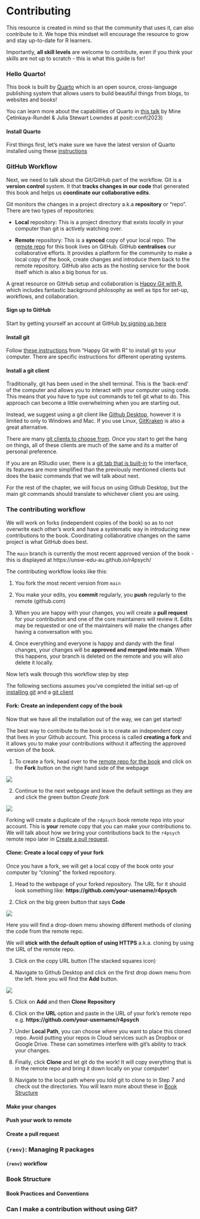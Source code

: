 # Contributing

This resource is created in mind so that the community that uses it, can also contribute to it. We hope this mindset will encourage the resource to grow and stay up-to-date for R learners.

Importantly, **all skill levels** are welcome to contribute, even if you think your skills are not up to scratch - this is what this guide is for!

### Hello Quarto!

This book is built by [Quarto](https://quarto.org/) which is an open source, cross-language publishing system that allows users to build beautiful things from blogs, to websites and books!

You can learn more about the capabilities of Quarto in [this talk](https://www.youtube.com/watch?v=p7Hxu4coDl8) by Mine Çetinkaya-Rundel & Julia Stewart Lowndes at posit::conf(2023)

#### Install Quarto

First things first, let's make sure we have the latest version of Quarto installed using these [instructions](https://quarto.org/docs/get-started/)

### GitHub Workflow

Next, we need to talk about the Git/GitHub part of the workflow. Git is a **version control** system. It that **tracks changes in our code** that generated this book and helps us **coordinate our collaborative edits**.

Git monitors the changes in a project directory a.k.a **repository** or "repo". There are two types of repositories:

-   **Local** repository: This is a project directory that exists *locally* in your computer than git is actively watching over.

-   **Remote** repository: This is a **synced** copy of your local repo. The [remote repo](https://github.com/unsw-edu-au/r4psych) for this book lives on GitHub. GitHub **centralises** our collaborative efforts. It provides a platform for the community to make a local copy of the book, create changes and introduce them back to the remote repository. GitHub also acts as the hosting service for the book itself which is also a big bonus for us.

::: {.callout-tip}
A great resource on GitHub setup and collaboration is [Happy Git with R](https://happygitwithr.com/), which includes fantastic background philosophy as well as tips for set-up, workflows, and collaboration.
:::

#### Sign up to GitHub

Start by getting yourself an account at GitHub [by signing up here](https://github.com/signup)

#### Install git {#sec-installgit}

Follow [these instructions](https://happygitwithr.com/install-git) from "Happy Git with R" to install git to your computer. There are specific instructions for different operating systems.

#### Install a git client {#sec-installgitclient}

Traditionally, git has been used in the shell terminal. This is the 'back-end' of the computer and allows you to interact with your computer using code. This means that you have to type out commands to tell git what to do. This approach can become a little overwhelming when you are starting out. 

Instead, we suggest using a git client like [Github Desktop](https://desktop.github.com/), however it is limited to only to Windows and Mac. If you use Linux, [GitKraken](https://www.gitkraken.com/git-client) is also a great alternative.

There are many [git clients to choose from](https://git-scm.com/downloads/guis). Once you start to get the hang on things, all of these clients are much of the same and its a matter of personal preference.

If you are an RStudio user, there is a [git tab that is built-in](https://jennybc.github.io/2014-05-12-ubc/ubc-r/session03_git.html#configurerstudio) to the interface, its features are more simplified than the previously mentioned clients but does the basic commands that we will talk about next.

::: callout-note
For the rest of the chapter, we will focus on using Github Desktop, but the main git commands should translate to whichever client you are using.
:::

### The contributing workflow

We will work on forks (independent copies of the book) so as to not overwrite each other’s work and have a systematic way in introducing new contributions to the book. Coordinating collaborative changes on the same project is what GitHub does best. 

The `main` branch is currently the most recent approved version of the book - this is displayed at https://unsw-edu-au.github.io/r4psych/

The contributing workflow looks like this:

1. You fork the most recent version from `main`

2. You make your edits, you **commit** regularly, you **push** regularly to the remote (github.com)

3. When you are happy with your changes, you will create a **pull request** for your contribution and one of the core maintainers will review it. Edits may be requested or one of the maintainers will make the changes after having a conversation with you. 

4. Once everything and everyone is happy and dandy with the final changes, your changes will be **approved and merged into main**. When this happens, your branch is deleted on the remote and you will also delete it locally.

Now let's walk through this workflow step by step 

::: {.callout-note}
The following sections assumes you’ve completed the initial set-up of [installing git](#sec-installgit) and a [git client](#sec-installgitclient)
:::

#### Fork: Create an independent copy of the book

Now that we have all the installation out of the way, we can get started!

The best way to contribute to the book is to create an independent copy that lives in your Github account. This process is called **creating a fork** and it allows you to make your contributions without it affecting the approved version of the book. 

1. To create a fork, head over to the [remote repo for the book](https://github.com/unsw-edu-au/r4psych) and click on the **Fork** button on the right hand side of the webpage

![](images/fork.png)

2. Continue to the next webpage and leave the default settings as they are and click the green button *Create fork*

![](images/create_fork.png)

Forking will create a duplicate of the `r4psych` book remote repo into your account. This is **your**  remote copy that you can make your contributions to. We will talk about how we bring your contributions back to the `r4psych`  remote repo later in [Create a pull request](XX).

#### Clone: Create a local copy of your fork
Once you have a fork, we will get a local copy of the book onto your computer by "cloning" the forked repository.

1. Head to the webpage of your forked repository. The URL for it should look something like: **https://github.com/your-usename/r4psych**

2.  Click on the big green button that says **Code**

![](images/remote_repo_clone.png)

Here you will find a drop-down menu showing different methods of cloning the code from the remote repo.

We will **stick with the default option of using HTTPS** a.k.a. cloning by using the URL of the remote repo.

3.  Click on the copy URL button (The stacked squares icon)

4.  Navigate to Github Desktop and click on the first drop down menu from the left. Here you will find the **Add** button.

![](images/add_repo.png)

5.  Click on **Add** and then **Clone Repository**

6.  Click on the **URL** option and paste in the URL of your fork's remote repo e.g. **https://github.com/your-username/r4psych**

7.  Under **Local Path**, you can choose where you want to place this cloned repo. Avoid putting your repos in Cloud services such as Dropbox or Google Drive. These can sometimes interfere with git's ability to track your changes.

8.  Finally, click **Clone** and let git do the work! It will copy everything that is in the remote repo and bring it down locally on your computer!

9.  Navigate to the local path where you told git to clone to in Step 7 and check out the directories. You will learn more about these in [Book Structure](#sec-bookstructure)

#### Make your changes

#### Push your work to remote

#### Create a pull request

### `{renv}`: Managing R packages 

#### `{renv}` workflow

### Book Structure {#sec-bookstructure}

#### Book Practices and Conventions

### Can I make a contribution without using Git?

